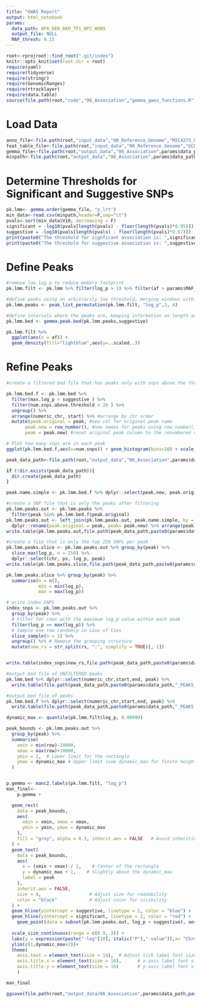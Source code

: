 ```yaml
---
title: "GWAS Report"
output: html_notebook
params:
  data_path: APA_BEN_BAM_TP1_BP2_WOB9
  output_file: NULL
  MAF_thresh: 0.15
---
```


```r
root<-rprojroot::find_root(".git/index")
knitr::opts_knit$set(root.dir = root)
require(yaml)
require(tidyverse)
require(stringr)
require(GenomicRanges)
require(rtracklayer)
require(data.table)
source(file.path(root,"code","06_Association","gemma_gwas_functions.R"))
```

# Load Data
```r
anno_file<-file.path(root,"input_data","00_Reference_Genome","MIC4273_HAP1_MSU618.liftoff.renamed.sorted.genes_only.gff")
feat_table_file<-file.path(root,"input_data","00_Reference_Genome","GCF_002872115.1_PKINGS_0.1_feature_table.txt")
gemma_file<-file.path(root,"output_data","06_Association",params$data_path,paste0(params$data_path,".lmm2.assoc.txt"))
minpath<-file.path(root,"output_data","06_Association",params$data_path,paste0(params$data_path,"_permution"),"min.txt")
```

# Determine Thresholds for Significant and Suggestive SNPs
```r
pk.lmm<- gemma.order(gemma_file, "p_lrt")
min_data<-read.csv(minpath,header=F,sep="\t")
pvals<-sort(min_data$V10, decreasing = F)
significant = -log10(pvals[length(pvals) - floor(length(pvals)*0.95)])
suggestive = -log10(pvals[length(pvals) - floor(length(pvals)*0.67)])
print(paste0("The threshold for signficant association is: ",significant))
print(paste0("The threshold for suggestive association is: ",suggestive))
```
# Define Peaks
```r
#remove low log p to reduce memory footprint
pk.lmm.filt <- pk.lmm %>% filter(log_p > 1) %>% filter(af > params$MAF_thresh) %>% filter((!grepl("ups", chr)) & !is.na(row) & !is.na(log_p)) %>% arrange(numeric_chr)

#define peaks using an arbitrarily low threshold, merging windows within 75kb and removing singleton SNP peaks
pk.lmm.peaks <- peak_list_permutation(pk.lmm.filt, "log_p",3, 4) 

#define intervals where the peaks are, keeping information on length and mean/max p values
pk.lmm.bed <- gemma.peak.bed(pk.lmm.peaks,suggestive)

```

```r
pk.lmm.filt %>% 
  ggplot(aes(x = af)) +
  geom_density(fill="lightblue",aes(y=..scaled..))
```

# Refine Peaks
```r
#create a filtered bed file that has peaks only with snps above the threshold

pk.lmm.bed.f <- pk.lmm.bed %>% 
  filter(max.log_p > suggestive ) %>% 
  filter(num.snps.above.threshold > 20 ) %>% 
  ungroup() %>% 
  arrange(numeric_chr, start) %>% #arrange by chr order
  mutate(peak.original = peak, #new col for original peak name
       peak.new = row_number(), #new names for peaks using row_number()
       peak = peak.new) #reset original peak column to the renumbered version

# Plot how many snps are in each peak
ggplot(pk.lmm.bed.f,aes(x=num.snps)) + geom_histogram(bins=10) + scale_x_log10()
```

```r
peak_data_path<-file.path(root,"output_data","06_Association",params$data_path)

if (!dir.exists(peak_data_path)){
  dir.create(peak_data_path)
}

peak.name.simple <- pk.lmm.bed.f %>% dplyr::select(peak.new, peak.original)

#create a SNP file that is only the peaks after filtering
pk.lmm.peaks.out <- pk.lmm.peaks %>% 
  filter(peak %in% pk.lmm.bed.f$peak.original)
pk.lmm.peaks.out <- left_join(pk.lmm.peaks.out, peak.name.simple, by = c("peak" = "peak.original")) %>% 
  dplyr::rename(peak.original = peak, peak= peak.new) %>% arrange(peak)
write.table(pk.lmm.peaks.out,file.path(peak_data_path,paste0(params$data_path,"_SNPS_IN_PEAKS.txt")), sep = "\t", quote = F, row.names = F, col.names = T)

#create a file that is only the top 250 SNPs per peak
pk.lmm.peaks.slice <- pk.lmm.peaks.out %>% group_by(peak) %>% 
  slice_max(log_p, n = 250) %>% 
  dplyr::select(chr, ps, log_p, peak)
write.table(pk.lmm.peaks.slice,file.path(peak_data_path,paste0(params$data_path,"_SNPS_IN_PEAKS_TOP250.txt")), sep = "\t", quote = F, row.names = F, col.names = F)

pk.lmm.peaks.slice %>% group_by(peak) %>% 
  summarise(n = n(),
            min = min(log_p),
            max = max(log_p))

# write index SNPS
index_snps <- pk.lmm.peaks.out %>%
  group_by(peak) %>%
  # Filter for rows with the maximum log_p value within each peak
  filter(log_p == max(log_p)) %>%
  # Sample one row randomly in case of ties
  slice_sample(n = 1) %>%
  ungroup() %>% # Remove the grouping structure
  mutate(new_rs = str_split(rs, ":", simplify = TRUE)[, 1])


write.table(index_snps$new_rs,file.path(peak_data_path,paste0(params$data_path,"_index_snps.txt")), sep = "\t", quote = F, row.names = F, col.names = F)

#output bed file of UNFILTERED peaks
pk.lmm.bed %>% dplyr::select(numeric_chr,start,end, peak) %>% 
  write.table(file.path(peak_data_path,paste0(params$data_path,"_PEAKS_unfiltered.bed")), sep = "\t", quote = F, row.names = F, col.names = F)

#output bed file of peaks
pk.lmm.bed.f %>% dplyr::select(numeric_chr,start,end, peak) %>% 
  write.table(file.path(peak_data_path,paste0(params$data_path,"_PEAKS.bed")), sep = "\t", quote = F, row.names = F, col.names = F)

```

```r
dynamic_max <- quantile(pk.lmm.filt$log_p, 0.99999)

peak_bounds <- pk.lmm.peaks.out %>%
  group_by(peak) %>%
  summarise(
    xmin = min(row)-10000,
    xmax = max(row)+10000,
    ymin = 1,  # Lower limit for the rectangle
    ymax = dynamic_max # Upper limit (use dynamic_max for finite height in plots)
  )


p.gemma <- manc2.labels(pk.lmm.filt, "log_p")
man_final<-
    p.gemma +

  geom_rect(
    data = peak_bounds,
    aes(
      xmin = xmin, xmax = xmax,
      ymin = ymin, ymax = dynamic_max
    ),
    fill = "grey", alpha = 0.3, inherit.aes = FALSE   # Avoid inheriting from base plot  # Adjust color and transparency as needed
  ) +
  geom_text(
    data = peak_bounds,
    aes(
      x = (xmin + xmax) / 2,    # Center of the rectangle
      y = dynamic_max + 1,    # Slightly above the dynamic_max
      label = peak
    ),
    inherit.aes = FALSE,
    size = 4,                  # Adjust size for readability
    color = "black"            # Adjust color for visibility
  ) +
  geom_hline(yintercept = suggestive, linetype = 2, color = "blue") +
  geom_hline(yintercept = significant, linetype = 2, color = "red") +
    geom_point(data = subset(pk.lmm.peaks.out, log_p > suggestive), aes(x = row, y = log_p,size=log_p), color = "red", shape=20,stroke=0.2,alpha=0.25) +
   
  scale_size_continuous(range = c(0.9, 3)) +
  labs(y = expression(paste("-log"[10], italic("P"),"-value")),x= "Chromosome")+
  ylim(c(1,dynamic_max+2))+
  theme(
    axis.text = element_text(size = 14),  # Adjust tick label font size
    axis.title.x = element_text(size = 16),      # x-axis label font size
    axis.title.y = element_text(size = 16)       # y-axis label font size
    )

man_final
```

```r
ggsave(file.path(root,"output_data/06_Association",params$data_path,paste0(params$data_path,".gwas.svg")), plot = man_final, width = 12, height = 4, units = "in")
```